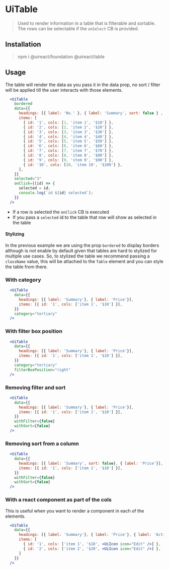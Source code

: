 

# UiTable

<Metadata packageName='table' packageJson={packageJson} />

> Used to render information in a table that is filterable and sortable.
> The rows can be selectable if the `onSelect` CB is provided.

## Installation

> npm i @uireact/foundation @uireact/table

## Usage

The table will render the data as you pass it in the data prop, no sort / filter will be applied till the user interacts 
with those elements.

```jsx live scope={{UiTable}}
  <UiTable
    bordered
    data={{
      headings: [{ label: 'No.' }, { label: 'Summary', sort: false } , { label: 'Price' }],
      items: [
        { id: '1', cols: [1, 'item 1', '$10'] },
        { id: '2', cols: [2, 'item 2', '$20'] },
        { id: '3', cols: [3, 'item 3', '$30'] },
        { id: '4', cols: [4, 'item 4', '$40'] },
        { id: '5', cols: [5, 'item 5', '$50'] },
        { id: '6', cols: [6, 'item 6', '$60'] },
        { id: '7', cols: [7, 'item 7', '$70'] },
        { id: '8', cols: [8, 'item 8', '$80'] },
        { id: '9', cols: [9, 'item 9', '$90'] },
        { id: '10', cols: [10, 'item 10', '$100'] },
      ],
    }}
    selected="3"
    onClick={(id) => {
      selected = id;
      console.log(`id ${id} selected`);
    }}
  />
```

- If a row is selected the `onClick` CB is executed
- If you pass a `selected` id to the table that row will show as selected in the table

#### Stylizing

In the previous example we are using the prop `bordered` to display borders although is not enable by default given that tables are hard to stylized for multiple use cases. So, to stylized the table we recommend passing 
a `className` value, this will be attached to the `Table` element and you can style the table from there.

### With category

```jsx live scope={{UiTable}}
  <UiTable
    data={{
      headings: [{ label: 'Summary'}, { label: 'Price'}],
      items: [{ id: '1', cols: ['item 1', '$10'] }],
    }}
    category="tertiary"
  />
```

### With filter box position

```jsx live scope={{UiTable}}
  <UiTable
    data={{
      headings: [{ label: 'Summary'}, { label: 'Price'}],
      items: [{ id: '1', cols: ['item 1', '$10'] }],
    }}
    category="tertiary"
    filterBoxPosition="right"
  />
```

### Removing filter and sort

```jsx live scope={{UiTable}}
  <UiTable
    data={{
      headings: [{ label: 'Summary'}, { label: 'Price'}],
      items: [{ id: '1', cols: ['item 1', '$10'] }],
    }}
    withFilter={false}
    withSort={false}
  />
```

### Removing sort from a column

```jsx live scope={{UiTable}}
  <UiTable
    data={{
      headings: [{ label: 'Summary', sort: false}, { label: 'Price'}],
      items: [{ id: '1', cols: ['item 1', '$10'] }],
    }}
    withFilter={false}
    withSort={false}
  />
```


### With a react component as part of the cols

This is useful when you want to render a component in each of the elements.

```jsx live scope={{UiTable, UiIcon}}
  <UiTable
    data={{
      headings: [{ label: 'Summary'}, { label: 'Price'}, { label: 'Actions', sort: false }],
      items: [
        { id: '1', cols: ['item 1', '$10', <UiIcon icon="Edit" />] },
        { id: '2', cols: ['item 2', '$20', <UiIcon icon="Edit" />] },
      ]
    }}
  />
```
